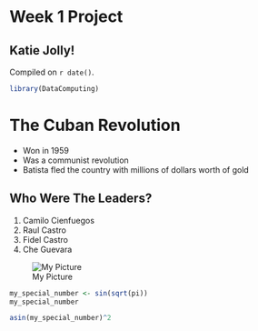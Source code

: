 # Week 1 Project  

## Katie Jolly!

<!-- leave this material as is -->
Compiled on `r date()`.

```r
library(DataComputing)
```
<!-- put your content after this line -->

# The Cuban Revolution
* Won in 1959
* Was a communist revolution
* Batista fled the country with millions of dollars worth of gold

## Who Were The Leaders?
1. Camilo Cienfuegos
2. Raul Castro
3. Fidel Castro
4. Che Guevara

![My Picture](https://upload.wikimedia.org/wikipedia/commons/4/47/CheyFidel.jpg)




```r
my_special_number <- sin(sqrt(pi))
my_special_number

```
```r
asin(my_special_number)^2

```

